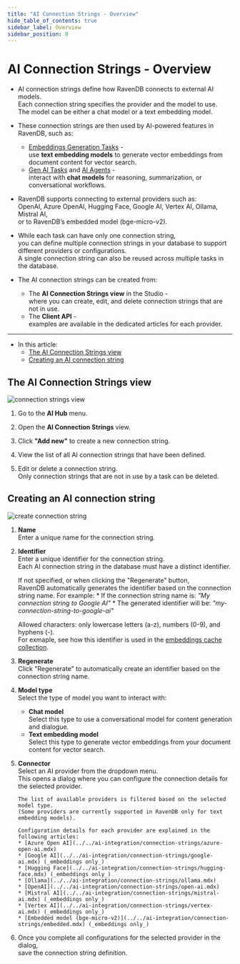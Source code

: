 ```yaml
---
title: "AI Connection Strings - Overview"
hide_table_of_contents: true
sidebar_label: Overview
sidebar_position: 0
---
```



# AI Connection Strings - Overview

<Admonition type="note" title="">
    
* AI connection strings define how RavenDB connects to external AI models.  
  Each connection string specifies the provider and the model to use.  
  The model can be either a chat model or a text embedding model.

* These connection strings are then used by AI-powered features in RavenDB, such as:  
  * [Embeddings Generation Tasks](../../ai-integration/generating-embeddings/overview.mdx) -  
    use **text embedding models** to generate vector embeddings from document content for vector search.
  * [Gen AI Tasks](../../ai-integration/gen-ai-integration/gen-ai-overview) and [AI Agents](../../ai-integration/ai-agents/ai-agents_overview) -  
    interact with **chat models** for reasoning, summarization, or conversational workflows.

* RavenDB supports connecting to external providers such as:  
  OpenAI, Azure OpenAI, Hugging Face, Google AI, Vertex AI, Ollama, Mistral AI,  
  or to RavenDB’s embedded model (bge-micro-v2).

* While each task can have only one connection string,  
  you can define multiple connection strings in your database to support different providers or configurations.  
  A single connection string can also be reused across multiple tasks in the database.

* The AI connection strings can be created from:  
  * The **AI Connection Strings view** in the Studio -  
    where you can create, edit, and delete connection strings that are not in use.
  * The **Client API** -  
    examples are available in the dedicated articles for each provider.

---
 
* In this article:
  * [The AI Connection Strings view](../../ai-integration/connection-strings/connection-strings-overview.mdx#the-ai-connection-strings-view)
  * [Creating an AI connection string](../../ai-integration/connection-strings/connection-strings-overview.mdx#creating-an-ai-connection-string)
    
</Admonition>

## The AI Connection Strings view

![connection strings view](./assets/connection-strings-view.png)

1. Go to the **AI Hub** menu.

2. Open the **AI Connection Strings** view.

3. Click **"Add new"** to create a new connection string.

4. View the list of all AI connection strings that have been defined.

5. Edit or delete a connection string.  
   Only connection strings that are not in use by a task can be deleted.

## Creating an AI connection string

![create connection string](./assets/create-connection-string.png)

1. **Name**  
   Enter a unique name for the connection string.

2. **Identifier**  
   Enter a unique identifier for the connection string.  
   Each AI connection string in the database must have a distinct identifier.

     If not specified, or when clicking the "Regenerate" button,  
     RavenDB automatically generates the identifier based on the connection string name. For example:
       * If the connection string name is: _"My connection string to Google AI"_
       * The generated identifier will be: _"my-connection-string-to-google-ai"_
  
     Allowed characters: only lowercase letters (a-z), numbers (0-9), and hyphens (-).  
     For exmaple, see how this identifier is used in the [embeddings cache collection](../../ai-integration/generating-embeddings/embedding-collections.mdx#the-embeddings-cache-collection).

3. **Regenerate**  
   Click "Regenerate" to automatically create an identifier based on the connection string name.

4. **Model type**  
   Select the type of model you want to interact with:  
   * **Chat model**  
     Select this type to use a conversational model for content generation and dialogue.
   * **Text embedding model**  
     Select this type to generate vector embeddings from your document content for vector search.

5. **Connector**  
   Select an AI provider from the dropdown menu.  
   This opens a dialog where you can configure the connection details for the selected provider.  
   
       The list of available providers is filtered based on the selected model type.  
       (Some providers are currently supported in RavenDB only for text embedding models).  
       
       Configuration details for each provider are explained in the following articles:  
       * [Azure Open AI](../../ai-integration/connection-strings/azure-open-ai.mdx)
       * [Google AI](../../ai-integration/connection-strings/google-ai.mdx) (_embeddings only_)
       * [Hugging Face](../../ai-integration/connection-strings/hugging-face.mdx) (_embeddings only_)
       * [Ollama](../../ai-integration/connection-strings/ollama.mdx)
       * [OpenAI](../../ai-integration/connection-strings/open-ai.mdx)
       * [Mistral AI](../../ai-integration/connection-strings/mistral-ai.mdx) (_embeddings only_)
       * [Vertex AI](../../ai-integration/connection-strings/vertex-ai.mdx) (_embeddings only_)
       * [Embedded model (bge-micro-v2)](../../ai-integration/connection-strings/embedded.mdx) (_embeddings only_)

6. Once you complete all configurations for the selected provider in the dialog,  
   save the connection string definition.
